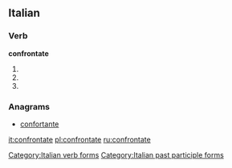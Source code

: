 ==Italian==

===Verb===
'''confrontate'''

# {{conjugation of|confrontare||2|p|pres|ind|lang=it}}
# {{conjugation of|confrontare||2|p|imp|lang=it}}
# {{feminine plural of|confrontato|lang=it}}

===Anagrams===
* [[confortante#Italian|confortante]]

[[Category:Italian verb forms]]
[[Category:Italian past participle forms]]

[[it:confrontate]]
[[pl:confrontate]]
[[ru:confrontate]]